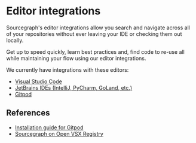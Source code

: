 # Editor integrations

Sourcegraph's editor integrations allow you search and navigate across all of your repositories without ever leaving your IDE or checking them out locally.

Get up to speed quickly, learn best practices and, find code to re-use all while maintaining your flow using our editor integrations.

We currently have integrations with these editors:

- [Visual Studio Code](https://marketplace.visualstudio.com/items?itemName=sourcegraph.sourcegraph)
- [JetBrains IDEs (IntelliJ, PyCharm, GoLand, etc.)](https://plugins.jetbrains.com/plugin/9682-sourcegraph)
- [Gitpod](https://open-vsx.org/extension/sourcegraph/sourcegraph)

## References

- [Installation guide for Gitpod](/integration/gitpod)
- [Sourcegraph on Open VSX Registry](https://open-vsx.org/extension/sourcegraph/sourcegraph)
